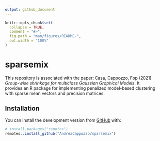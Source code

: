 ```yaml
---
output: github_document
---
```


<!-- README.md is generated from README.Rmd. Please edit that file -->

```r
knitr::opts_chunk$set(
  collapse = TRUE,
  comment = "#>",
  fig.path = "man/figures/README-",
  out.width = "100%"
)
```

# sparsemix
This repository is associated with the paper: Casa, Cappozzo, Fop (2021) *Group-wise shrinkage for multiclass Gaussian Graphical Models*. It provides an R package for implementing penalized model-based clustering with sparse mean vectors and precision matrices. 


## Installation

You can install the development version from [GitHub](https://github.com/) with:

``` r
# install.packages("remotes")
remotes::install_github("AndreaCappozzo/sparsemix")
```
